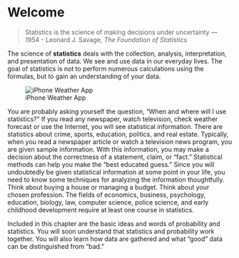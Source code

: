 # Welcome {.unnumbered}

> Statistics is the science of making decisions under uncertainty
> --- 1954 - Leonard J. Savage, _The Foundation of Statistics_

The science of **statistics** deals with the collection, analysis,
interpretation, and presentation of data. We see and use data in our
everyday lives. The goal of statistics is not to perform numerous
calculations using the formulas, but to gain an understanding of your
data.

::: {layout="[[0.4, 1], [1]]"}
![iPhone Weather App](assets/iphone-weather-app.gif)

You are probably asking yourself the question, "When and where will I use 
statistics?" If you read any newspaper, watch television, check weather forecast
or use the Internet, you will see statistical information. There are statistics
about crime, sports, education, politics, and real estate. Typically, when you
read a newspaper article or watch a television news program, you are given
sample information. With this information, you may make a decision about the
correctness of a statement, claim, or "fact." Statistical methods can help you
make the "best educated guess." Since you will undoubtedly be given statistical
information at some point in your life, you need to know some techniques for
analyzing the information thoughtfully. Think about buying a house or managing a
budget. Think about your chosen profession. The fields of economics, business,
psychology, education, biology, law, computer science, police science, and early
childhood development require at least one course in statistics.
:::

::: {.callout-important}
Included in this chapter are the basic ideas and words of probability and
statistics. You will soon understand that statistics and probability work
together. You will also learn how data are gathered and what "good" data can be
distinguished from "bad."
:::